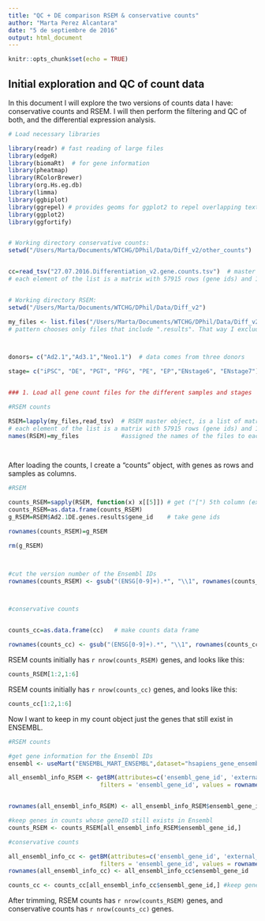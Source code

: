 ---
title: "QC + DE comparison RSEM & conservative counts"
author: "Marta Perez Alcantara"
date: "5 de septiembre de 2016"
output: html_document
---

```{r setup, include=FALSE}
knitr::opts_chunk$set(echo = TRUE)
```

## Initial exploration and QC of count data

In this document I will explore the two versions of counts data I have: conservative counts and RSEM. I will then perform the filtering and QC of both, and the differential expression analysis.

```{r loading files, include=FALSE}

# Load necessary libraries

library(readr) # fast reading of large files
library(edgeR)
library(biomaRt)  # for gene information
library(pheatmap)
library(RColorBrewer)
library(org.Hs.eg.db)
library(limma)
library(ggbiplot)
library(ggrepel) # provides geoms for ggplot2 to repel overlapping text labels.
library(ggplot2)
library(ggfortify)


# Working directory conservative counts:
setwd("/Users/Marta/Documents/WTCHG/DPhil/Data/Diff_v2/other_counts")


cc=read_tsv("27.07.2016.Differentiation_v2.gene.counts.tsv")  # master object, is a list of matrices (24 elements, 1 per sample)
# each element of the list is a matrix with 57915 rows (gene ids) and 17 columns (gene id, length, counts, TPM, etc)


# Working directory RSEM:
setwd("/Users/Marta/Documents/WTCHG/DPhil/Data/Diff_v2")

my_files <- list.files("/Users/Marta/Documents/WTCHG/DPhil/Data/Diff_v2",pattern=".results")   # creates list of files to import, containing gene-level count data (RSEM)
# pattern chooses only files that include ".results". That way I exclude directories I have under my folder "Diff_v2".



donors= c("Ad2.1","Ad3.1","Neo1.1")  # data comes from three donors

stage= c("iPSC", "DE", "PGT", "PFG", "PE", "EP","ENstage6", "ENstage7") # 8 stages


### 1. Load all gene count files for the different samples and stages

#RSEM counts

RSEM=lapply(my_files,read_tsv)  # RSEM master object, is a list of matrices (24 elements, 1 per sample)
# each element of the list is a matrix with 57915 rows (gene ids) and 17 columns (gene id, length, counts, TPM, etc)
names(RSEM)=my_files            #assigned the names of the files to each matrix

 

```
After loading the counts, I create a "counts" object, with genes as rows and samples as columns. 


```{r count object, echo=FALSE}

#RSEM 

counts_RSEM=sapply(RSEM, function(x) x[[5]]) # get ("[") 5th column (expected_counts) of each element in "counts" (list of matrices) and combine as matrix
counts_RSEM=as.data.frame(counts_RSEM)
g_RSEM=RSEM$Ad2.1DE.genes.results$gene_id    # take gene ids

rownames(counts_RSEM)=g_RSEM

rm(g_RSEM)



#cut the version number of the Ensembl IDs
rownames(counts_RSEM) <- gsub("(ENSG[0-9]+).*", "\\1", rownames(counts_RSEM)) # cut everything after the dot



#conservative counts


counts_cc=as.data.frame(cc)   # make counts data frame

rownames(counts_cc) <- gsub("(ENSG[0-9]+).*", "\\1", rownames(counts_cc)) # cut everything after the dot


```
RSEM counts initially has `r nrow(counts_RSEM)` genes, and looks like this: 
```{r RSEM counts, echo=FALSE, tidy=TRUE}

counts_RSEM[1:2,1:6]

```
RSEM counts initially has `r nrow(counts_cc)` genes, and looks like this: 
```{r conservative counts, echo=FALSE, tidy=TRUE}

counts_cc[1:2,1:6]

```

Now I want to keep in my count object just the genes that still exist in ENSEMBL.

```{r ENSEMBL trimming, echo=FALSE}

#RSEM counts

#get gene information for the Ensembl IDs
ensembl <- useMart("ENSEMBL_MART_ENSEMBL",dataset="hsapiens_gene_ensembl",host="www.ensembl.org")

all_ensembl_info_RSEM <- getBM(attributes=c('ensembl_gene_id', 'external_gene_name', 'gene_biotype', 'chromosome_name'),
                          filters = 'ensembl_gene_id', values = rownames(counts_RSEM), mart = ensembl)


rownames(all_ensembl_info_RSEM) <- all_ensembl_info_RSEM$ensembl_gene_id

#keep genes in counts whose geneID still exists in Ensembl
counts_RSEM <- counts_RSEM[all_ensembl_info_RSEM$ensembl_gene_id,] 

#conservative counts

all_ensembl_info_cc <- getBM(attributes=c('ensembl_gene_id', 'external_gene_name', 'gene_biotype', 'chromosome_name'),
                          filters = 'ensembl_gene_id', values = rownames(counts_cc), mart = ensembl)
rownames(all_ensembl_info_cc) <- all_ensembl_info_cc$ensembl_gene_id

counts_cc <- counts_cc[all_ensembl_info_cc$ensembl_gene_id,] #keep genes in counts whose geneID still exists in Ensembl

```
After trimming, RSEM counts has `r nrow(counts_RSEM)` genes, and conservative counts has `r nrow(counts_cc)` genes.

